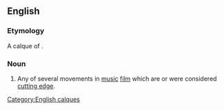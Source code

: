 {{wikipedia}}
==English==

===Etymology===
A calque of {{etyl|fr|-}} {{term|Nouvelle Vague|lang=fr}}.

===Noun===
{{en-noun|-}}

# Any of several movements in [[music]] [[film]] which are or were considered [[cutting edge]].

[[Category:English calques]]
